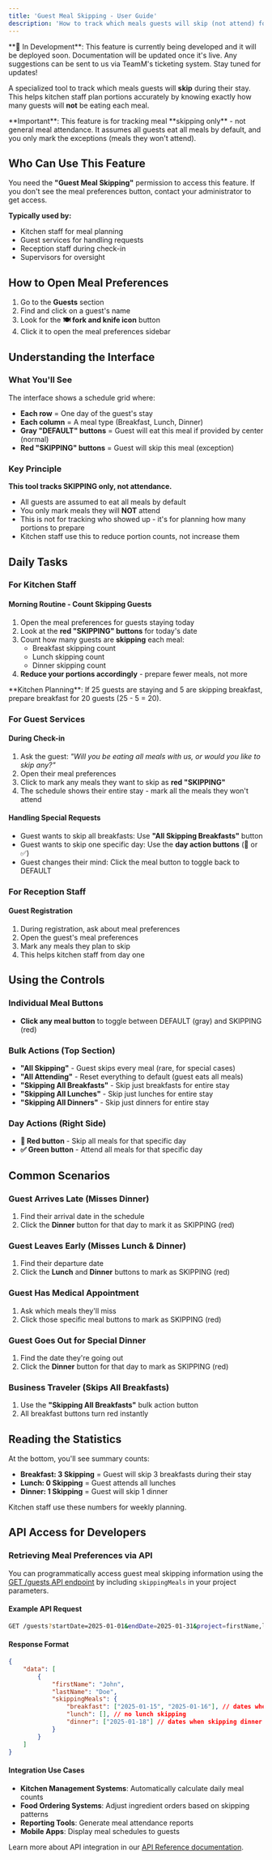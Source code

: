 ```yaml
---
title: 'Guest Meal Skipping - User Guide'
description: 'How to track which meals guests will skip (not attend) for accurate kitchen planning and portion control'
---
```


<Info>
	**🚧 In Development**: This feature is currently being developed and it will
	be deployed soon. Documentation will be updated once it's live. Any
	suggestions can be sent to us via TeamM's ticketing system. Stay tuned for
	updates!
</Info>

A specialized tool to track which meals guests will **skip** during their stay. This helps kitchen staff plan portions accurately by knowing exactly how many guests will **not** be eating each meal.

<Note>
	**Important**: This feature is for tracking meal **skipping only** - not
	general meal attendance. It assumes all guests eat all meals by default, and
	you only mark the exceptions (meals they won't attend).
</Note>

## Who Can Use This Feature

You need the **"Guest Meal Skipping"** permission to access this feature. If you don't see the meal preferences button, contact your administrator to get access.

**Typically used by:**

-   Kitchen staff for meal planning
-   Guest services for handling requests
-   Reception staff during check-in
-   Supervisors for oversight

## How to Open Meal Preferences

1. Go to the **Guests** section
2. Find and click on a guest's name
3. Look for the **🍽️ fork and knife icon** button
4. Click it to open the meal preferences sidebar

## Understanding the Interface

### What You'll See

The interface shows a schedule grid where:

-   **Each row** = One day of the guest's stay
-   **Each column** = A meal type (Breakfast, Lunch, Dinner)
-   **Gray "DEFAULT" buttons** = Guest will eat this meal if provided by center (normal)
-   **Red "SKIPPING" buttons** = Guest will skip this meal (exception)

### Key Principle

**This tool tracks SKIPPING only, not attendance.**

-   All guests are assumed to eat all meals by default
-   You only mark meals they will **NOT** attend
-   This is not for tracking who showed up - it's for planning how many portions to prepare
-   Kitchen staff use this to reduce portion counts, not increase them

## Daily Tasks

### For Kitchen Staff

#### Morning Routine - Count Skipping Guests

1. Open the meal preferences for guests staying today
2. Look at the **red "SKIPPING" buttons** for today's date
3. Count how many guests are **skipping** each meal:
    - Breakfast skipping count
    - Lunch skipping count
    - Dinner skipping count
4. **Reduce your portions accordingly** - prepare fewer meals, not more

<Warning>
	**Kitchen Planning**: If 25 guests are staying and 5 are skipping breakfast,
	prepare breakfast for 20 guests (25 - 5 = 20).
</Warning>

### For Guest Services

#### During Check-in

1. Ask the guest: _"Will you be eating all meals with us, or would you like to skip any?"_
2. Open their meal preferences
3. Click to mark any meals they want to skip as **red "SKIPPING"**
4. The schedule shows their entire stay - mark all the meals they won't attend

#### Handling Special Requests

-   Guest wants to skip all breakfasts: Use **"All Skipping Breakfasts"** button
-   Guest wants to skip one specific day: Use the **day action buttons** (🚫 or ✅)
-   Guest changes their mind: Click the meal button to toggle back to DEFAULT

### For Reception Staff

#### Guest Registration

1. During registration, ask about meal preferences
2. Open the guest's meal preferences
3. Mark any meals they plan to skip
4. This helps kitchen staff from day one

## Using the Controls

### Individual Meal Buttons

-   **Click any meal button** to toggle between DEFAULT (gray) and SKIPPING (red)

### Bulk Actions (Top Section)

-   **"All Skipping"** - Guest skips every meal (rare, for special cases)
-   **"All Attending"** - Reset everything to default (guest eats all meals)
-   **"Skipping All Breakfasts"** - Skip just breakfasts for entire stay
-   **"Skipping All Lunches"** - Skip just lunches for entire stay
-   **"Skipping All Dinners"** - Skip just dinners for entire stay

### Day Actions (Right Side)

-   **🚫 Red button** - Skip all meals for that specific day
-   **✅ Green button** - Attend all meals for that specific day

## Common Scenarios

### Guest Arrives Late (Misses Dinner)

1. Find their arrival date in the schedule
2. Click the **Dinner** button for that day to mark it as SKIPPING (red)

### Guest Leaves Early (Misses Lunch & Dinner)

1. Find their departure date
2. Click the **Lunch** and **Dinner** buttons to mark as SKIPPING (red)

### Guest Has Medical Appointment

1. Ask which meals they'll miss
2. Click those specific meal buttons to mark as SKIPPING (red)

### Guest Goes Out for Special Dinner

1. Find the date they're going out
2. Click the **Dinner** button for that day to mark as SKIPPING (red)

### Business Traveler (Skips All Breakfasts)

1. Use the **"Skipping All Breakfasts"** bulk action button
2. All breakfast buttons turn red instantly

## Reading the Statistics

At the bottom, you'll see summary counts:

-   **Breakfast: 3 Skipping** = Guest will skip 3 breakfasts during their stay
-   **Lunch: 0 Skipping** = Guest attends all lunches
-   **Dinner: 1 Skipping** = Guest will skip 1 dinner

Kitchen staff use these numbers for weekly planning.

## API Access for Developers

### Retrieving Meal Preferences via API

You can programmatically access guest meal skipping information using the [GET /guests API endpoint](/api-reference/endpoint/get-guests) by including `skippingMeals` in your project parameters.

#### Example API Request

```bash
GET /guests?startDate=2025-01-01&endDate=2025-01-31&project=firstName,lastName,skippingMeals
```

#### Response Format

```json
{
	"data": [
		{
			"firstName": "John",
			"lastName": "Doe",
			"skippingMeals": {
				"breakfast": ["2025-01-15", "2025-01-16"], // dates when skipping breakfast
				"lunch": [], // no lunch skipping
				"dinner": ["2025-01-18"] // dates when skipping dinner
			}
		}
	]
}
```

#### Integration Use Cases

-   **Kitchen Management Systems**: Automatically calculate daily meal counts
-   **Food Ordering Systems**: Adjust ingredient orders based on skipping patterns
-   **Reporting Tools**: Generate meal attendance reports
-   **Mobile Apps**: Display meal schedules to guests

Learn more about API integration in our [API Reference documentation](/api-reference/getting-started).
